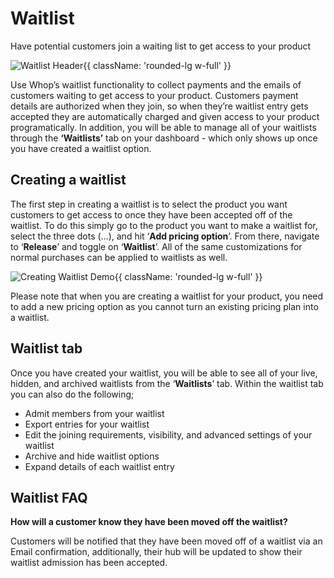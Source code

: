 
<HeroPattern />

<div className='lead'>

# Waitlist

Have potential customers join a waiting list to get access to your product

![Waitlist Header](https://i.imgur.com/f9s2JvB.png){{ className: 'rounded-lg w-full' }}

Use Whop’s waitlist functionality to collect payments and the emails of customers waiting to get access to your product. Customers payment details are authorized when they join, so when they’re waitlist entry gets accepted they are automatically charged and given access to your product programatically. In addition, you will be able to manage all of your waitlists through the **‘Waitlists’** tab on your dashboard - which only shows up once you have created a waitlist option.

## Creating a waitlist

The first step in creating a waitlist is to select the product you want customers to get access to once they have been accepted off of the waitlist. To do this simply go to the product you want to make a waitlist for, select the three dots (…), and hit ‘**Add pricing option**’. From there, navigate to ‘**Release**’ and toggle on ‘**Waitlist**’.  All of the same customizations for normal purchases can be applied to waitlists as well.

![Creating Waitlist Demo](https://cdn.discordapp.com/attachments/1060606572746768526/1066083460302770206/CreatingWaitlist.gif){{ className: 'rounded-lg w-full' }}

Please note that when you are creating a waitlist for your product, you need to add a new pricing option as you cannot turn an existing pricing plan into a waitlist.

## Waitlist tab

Once you have created your waitlist, you will be able to see all of your live, hidden, and archived waitlists from the ‘**Waitlists**’ tab. Within the waitlist tab you can also do the following;

- Admit members from your waitlist
- Export entries for your waitlist
- Edit the joining requirements, visibility, and advanced settings of your waitlist
- Archive and hide waitlist options
- Expand details of each waitlist entry

## Waitlist FAQ

**How will a customer know they have been moved off the waitlist?**

Customers will be notified that they have been moved off of a waitlist via an Email confirmation, additionally, their hub will be updated to show their waitlist admission has been accepted.

</div>